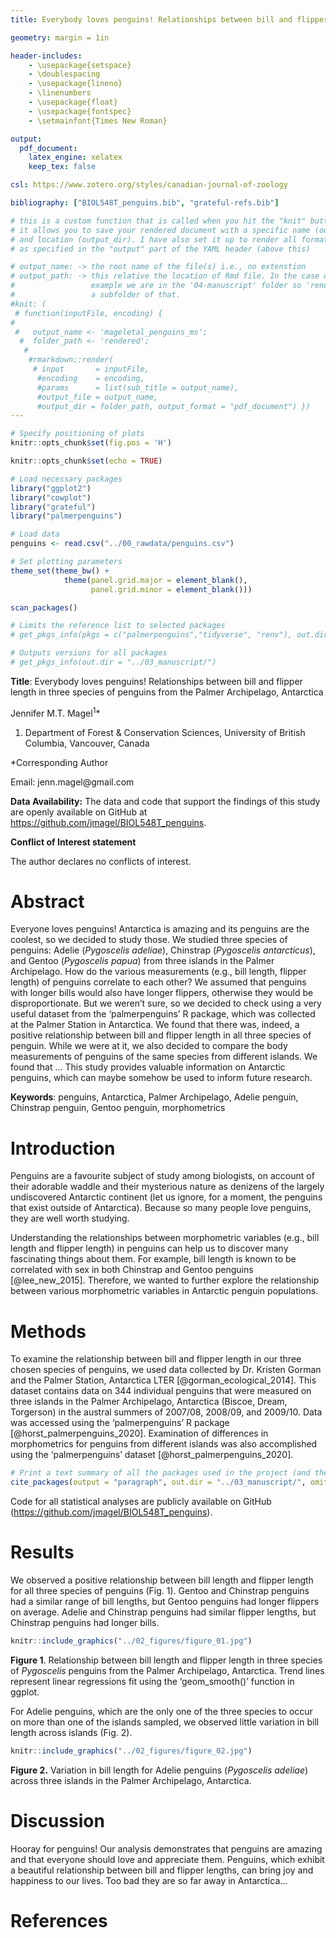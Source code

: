 ```yaml
---
title: Everybody loves penguins! Relationships between bill and flipper length in three species of penguins from the Palmer Archipelago, Antarctica

geometry: margin = 1in

header-includes:
    - \usepackage{setspace}
    - \doublespacing
    - \usepackage{lineno}
    - \linenumbers
    - \usepackage{float}            
    - \usepackage{fontspec}         
    - \setmainfont{Times New Roman} 

output:
  pdf_document: 
    latex_engine: xelatex
    keep_tex: false

csl: https://www.zotero.org/styles/canadian-journal-of-zoology

bibliography: ["BIOL548T_penguins.bib", "grateful-refs.bib"]

# this is a custom function that is called when you hit the "knit" button.
# it allows you to save your rendered document with a specific name (output_name)
# and location (output_dir). I have also set it up to render all formats at once
# as specified in the "output" part of the YAML header (above this) 

# output_name: -> the root name of the file(s) i.e., no extenstion
# output_path: -> this relative the location of Rmd file. In the case of this 
#                 example we are in the '04-manuscript' folder so 'rendered' is
#                 a subfolder of that.
#knit: (
 # function(inputFile, encoding) { 
#
 #   output_name <- 'mageletal_penguins_ms';
  #  folder_path <- 'rendered';  
   #                             
    #rmarkdown::render(
     # input       = inputFile, 
      #encoding    = encoding, 
      #params      = list(sub_title = output_name),      
      #output_file = output_name,
      #output_dir = folder_path, output_format = "pdf_document") })
---
```


```r
# Specify positioning of plots
knitr::opts_chunk$set(fig.pos = 'H')
```

```r
knitr::opts_chunk$set(echo = TRUE)

# Load necessary packages
library("ggplot2")
library("cowplot")
library("grateful")
library("palmerpenguins")

# Load data
penguins <- read.csv("../00_rawdata/penguins.csv")

# Set plotting parameters
theme_set(theme_bw() +
            theme(panel.grid.major = element_blank(), 
                  panel.grid.minor = element_blank()))

scan_packages() 

# Limits the reference list to selected packages
# get_pkgs_info(pkgs = c("palmerpenguins","tidyverse", "renv"), out.dir = "../04_manuscript/")

# Outputs versions for all packages
# get_pkgs_info(out.dir = "../03_manuscript/")
```

**Title**: Everybody loves penguins! Relationships between bill and flipper length in three species of penguins from the Palmer Archipelago, Antarctica

Jennifer M.T. Magel^1^\*

(1) Department of Forest & Conservation Sciences, University of British Columbia, Vancouver, Canada

\*Corresponding Author

Email: jenn.magel\@gmail.com

**Data Availability:** The data and code that support the findings of this study are openly available on GitHub at <https://github.com/jmagel/BIOL548T_penguins>.

**Conflict of Interest statement**

The author declares no conflicts of interest.

\newpage

# Abstract

Everyone loves penguins! Antarctica is amazing and its penguins are the coolest, so we decided to study those. We studied three species of penguins: Adelie (*Pygoscelis adeliae*), Chinstrap (*Pygoscelis antarcticus*), and Gentoo (*Pygoscelis papua*) from three islands in the Palmer Archipelago. How do the various measurements (e.g., bill length, flipper length) of penguins correlate to each other? We assumed that penguins with longer bills would also have longer flippers, otherwise they would be disproportionate. But we weren't sure, so we decided to check using a very useful dataset from the 'palmerpenguins' R package, which was collected at the Palmer Station in Antarctica. We found that there was, indeed, a positive relationship between bill and flipper length in all three species of penguin. While we were at it, we also decided to compare the body measurements of penguins of the same species from different islands. We found that ... This study provides valuable information on Antarctic penguins, which can maybe somehow be used to inform future research.

**Keywords**: penguins, Antarctica, Palmer Archipelago, Adelie penguin, Chinstrap penguin, Gentoo penguin, morphometrics

# Introduction

Penguins are a favourite subject of study among biologists, on account of their adorable waddle and their mysterious nature as denizens of the largely undiscovered Antarctic continent (let us ignore, for a moment, the penguins that exist outside of Antarctica). Because so many people love penguins, they are well worth studying.

Understanding the relationships between morphometric variables (e.g., bill length and flipper length) in penguins can help us to discover many fascinating things about them. For example, bill length is known to be correlated with sex in both Chinstrap and Gentoo penguins [@lee_new_2015]. Therefore, we wanted to further explore the relationship between various morphometric variables in Antarctic penguin populations.

# Methods

To examine the relationship between bill and flipper length in our three chosen species of penguins, we used data collected by Dr. Kristen Gorman and the Palmer Station, Antarctica LTER [@gorman_ecological_2014]. This dataset contains data on 344 individual penguins that were measured on three islands in the Palmer Archipelago, Antarctica (Biscoe, Dream, Torgerson) in the austral summers of 2007/08, 2008/09, and 2009/10. Data was accessed using the 'palmerpenguins' R package [@horst_palmerpenguins_2020]. Examination of differences in morphometrics for penguins from different islands was also accomplished using the 'palmerpenguins' dataset [@horst_palmerpenguins_2020].

```r
# Print a text summary of all the packages used in the project (and their versions) using the 'grateful' package
cite_packages(output = "paragraph", out.dir = "../03_manuscript/", omit = c("knitr", "tinytex"))
```

Code for all statistical analyses are publicly available on GitHub (<https://github.com/jmagel/BIOL548T_penguins>).

# Results

We observed a positive relationship between bill length and flipper length for all three species of penguins (Fig. 1). Gentoo and Chinstrap penguins had a similar range of bill lengths, but Gentoo penguins had longer flippers on average. Adelie and Chinstrap penguins had similar flipper lengths, but Chinstrap penguins had longer bills.

```r
knitr::include_graphics("../02_figures/figure_01.jpg")
```

**Figure 1**. Relationship between bill length and flipper length in three species of *Pygoscelis* penguins from the Palmer Archipelago, Antarctica. Trend lines represent linear regressions fit using the 'geom_smooth()' function in ggplot.

For Adelie penguins, which are the only one of the three species to occur on more than one of the islands sampled, we observed little variation in bill length across islands (Fig. 2).

```r
knitr::include_graphics("../02_figures/figure_02.jpg")
```

**Figure 2.** Variation in bill length for Adelie penguins (*Pygoscelis adeliae*) across three islands in the Palmer Archipelago, Antarctica.

# Discussion

Hooray for penguins! Our analysis demonstrates that penguins are amazing and that everyone should love and appreciate them. Penguins, which exhibit a beautiful relationship between bill and flipper lengths, can bring joy and happiness to our lives. Too bad they are so far away in Antarctica...

# References

::: {#refs}
:::
